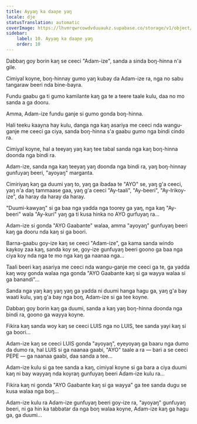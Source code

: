 ```yaml
---
title: Ayyaŋ ka daaɲe yaŋ
locale: dje
statusTranslation: automatic
coverImage: https://lhvmrqwrcowdvduuaukz.supabase.co/storage/v1/object/public/strapi-uploads/small_cover-tratado-de-psicologia-revolucionaria.webp-5e15e1cec4e0ebebcde5d7fc7565d8fd.webp
sidebar:
    label: 10. Ayyaŋ ka daaɲe yaŋ
    order: 10
---
```

Dabbaŋ goy borin kaŋ se ceeci "Adam-ize", sanda a sinda boŋ-hinna n'a gile.

Cimiyal koyne, boŋ-hinnay gumo yaŋ kubay da Adam-ize ra, nga no sabu tangaraw beeri nda bine-bayra.

Fundu gaabu ga ti gumo kamilante kaŋ ga te a teere taale kulu, daa no mo sanda a ga dooru.

Amma, Adam-ize fundu ganje si gumo gonda boŋ-hinna.

Hali teeku kaayna hay kulu, danga nga kaŋ asariya me ceeci nda wangu-ganje me ceeci ga ciya, sanda boŋ-hinna s'a gaabu gumo nga bindi cindo ra.

Cimiyal koyne, hal a teeyaŋ yaŋ kaŋ tee tabal sanda nga kaŋ boŋ-hinna doonda nga bindi ra.

Adam-ize, sanda nga kaŋ teeyaŋ yaŋ doonda nga bindi ra, yaŋ boŋ-hinnay gunfuyaŋ beeri, "ayoyaŋ" marganta.

Cimiriyaŋ kaŋ ga duumi yaŋ to, yaŋ ga ibadaa te "AYO" se, yaŋ g'a ceeci, yaŋ n'a daŋ tammaase gaa, yaŋ g'a ceeci "Ay-taali", "Ay-beeri", "Ay-Irikoy-ize", da haray da haray da haray.

"Duumi-kawyaŋ" si ga baa nga yadda nga toorey ga yaŋ, nga kaŋ "Ay-beeri" wala "Ay-kuri" yaŋ ga ti kusa hinka no AYO gurfuyaŋ ra...

Adam-ize si gonda "AYO Gaabante" walaa, amma "ayoyaŋ" gunfuyaŋ beeri kaŋ ga dooru nda kaŋ si ga boori.

Barna-gaabu goy-ize kaŋ se ceeci "Adam-ize", ga kama sanda windo kaykoy zaa kaŋ, sanda koy se, goy-ize gunfuyaŋ beeri goono ga baa nga ciya koy nda nga te mo nga kaŋ ga naanaa nga...

Taali beeri kaŋ asariya me ceeci nda wangu-ganje me ceeci ga te, ga yadda kaŋ woy gonda walaa nga gonda "AYO Gaabante kaŋ si ga wayya walaa si ga banandi"...

Sanda nga yaŋ kaŋ yaŋ yaŋ ga yadda ni duumi hanga hagu ga, yaŋ g'a bay waati kulu, yaŋ g'a bay nga boŋ, Adam-ize si ga tee koyne.

Dabbaŋ goy borin kaŋ ga duumi, sanda a kaŋ yaŋ boŋ-hinna doonda nga bindi ra, goono ga wayya koyne.

Fikira kaŋ sanda woy kaŋ se ceeci LUIS nga no LUIS, tee sanda yayi kaŋ si ga boori...

Adam-ize kaŋ se ceeci LUIS gonda "ayoyaŋ", eyeyoyaŋ ga baaru nga dumo da dumo ra, hal LUIS si ga naanaa gaabi, "AYO" taale a ra — bari a se ceeci PEPE — ga naanaa gaabi, daa sanda a tee...

Adam-ize kulu si ga tee sanda a kaŋ, cimiyal koyne si ga bara a ciya duumi kaŋ ni bay wayyaŋ nda koyraŋ gunfuyaŋ beeri Adam-ize kulu ra...

Fikira kaŋ ni gonda "AYO Gaabante kaŋ si ga wayya" ga tee sanda dugu se kusa walaa nga boŋ...

Adam-ize kulu ra Adam-ize gunfuyaŋ beeri goy-ize ra, "ayoyaŋ" gunfuyaŋ beeri, ni ga hin ka tabbatar da nga boŋ walaa koyne, Adam-ize kaŋ ga hagu ga, ga duumi...

